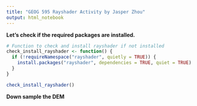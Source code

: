 ```yaml
---
title: "GEOG 595 Rayshader Activity by Jasper Zhou"
output: html_notebook
---
```


**Let's check if the required packages are installed.**

```r
# Function to check and install rayshader if not installed
check_install_rayshader <- function() {
  if (!requireNamespace("rayshader", quietly = TRUE)) {
    install.packages("rayshader", dependencies = TRUE, quiet = TRUE)
  }
}

check_install_rayshader()
```

**Down sample the DEM**